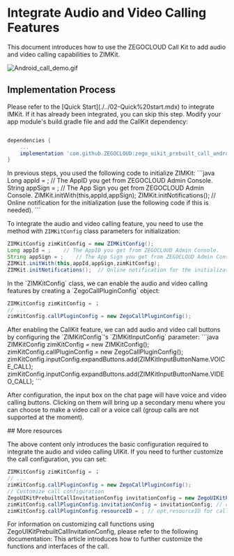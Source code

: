 # Integrate Audio and Video Calling Features

This document introduces how to use the ZEGOCLOUD Call Kit to add audio and video calling capabilities to ZIMKit.

<Frame width="200" height="auto" caption="">
    <img src="https://media-resource.spreading.io/docuo/workspace564/27e54a759d23575969552654cb45bf89/b79795a54c.gif" alt="Android_call_demo.gif"/>
   
</Frame>

## Implementation Process

<Steps>
<Step title="Integrate IMKit">
Please refer to the [Quick Start](./../02-Quick%20start.mdx) to integrate IMKit. If it has already been integrated, you can skip this step.
</Step>

<Step title="Add CallKit Dependency"> 
Modify your app module's build.gradle file and add the CallKit dependency:

```groovy

dependencies {
    ...
    implementation 'com.github.ZEGOCLOUD:zego_uikit_prebuilt_call_android:+'    // add this line in your module-level build.gradle file's dependencies, usually named [app].
}
```
</Step>

<Step title="Adjust IMKit Initialization Method"> 
In previous steps, you used the following code to initialize ZIMKit:
```java
Long appId = ;    // The AppID you get from ZEGOCLOUD Admin Console.
String appSign = ;    // The App Sign you get from ZEGOCLOUD Admin Console.
ZIMKit.initWith(this,appId,appSign);    
ZIMKit.initNotifications();    // Online notification for the initialization (use the following code if this is needed).
```

To integrate the audio and video calling feature, you need to use the method with `ZIMKitConfig` class parameters for initialization: 

```java
ZIMKitConfig zimKitConfig = new ZIMKitConfig();
Long appId = ;    // The AppID you get from ZEGOCLOUD Admin Console.
String appSign = ;    // The App Sign you get from ZEGOCLOUD Admin Console.
ZIMKit.initWith(this,appId,appSign,zimKitConfig);    
ZIMKit.initNotifications();  // Online notification for the initialization (use the following code if this is needed).
```
</Step>


<Step title="Enable CallKit Features"> 
In the `ZIMKitConfig` class, we can enable the audio and video calling features by creating a `ZegoCallPluginConfig` object:

```java
ZIMKitConfig zimKitConfig = ；
// ...
zimKitConfig.callPluginConfig = new ZegoCallPluginConfig();
```
</Step>

<Step title="Add Audio Video Call Buttons"> 
After enabling the CallKit feature, we can add audio and video call buttons by configuring the `ZIMKitConfig`'s `ZIMKitInputConfig` parameter:
```java
ZIMKitConfig zimKitConfig = new ZIMKitConfig();
zimKitConfig.callPluginConfig = new ZegoCallPluginConfig();
zimKitConfig.inputConfig.expandButtons.add(ZIMKitInputButtonName.VOICE_CALL);
zimKitConfig.inputConfig.expandButtons.add(ZIMKitInputButtonName.VIDEO_CALL);
```

After configuration, the input box on the chat page will have voice and video calling buttons. Clicking on them will bring up a secondary menu where you can choose to make a video call or a voice call (group calls are not supported at the moment).

</Step>
</Steps>
## More resources

The above content only introduces the basic configuration required to integrate the audio and video calling UIKit. If you need to further customize the call configuration, you can set:

```java
ZIMKitConfig zimKitConfig = ；
// ...
zimKitConfig.callPluginConfig = new ZegoCallPluginConfig();
// Customize call configuration
ZegoUIKitPrebuiltCallInvitationConfig invitationConfig = new ZegoUIKitPrebuiltCallInvitationConfig();
zimKitConfig.callPluginConfig.invitationConfig = invitationConfig; // opt,invitationConfig for call
zimKitConfig.callPluginConfig.resourceID = ; // opt,resourceID for call
```

For information on customizing call functions using ZegoUIKitPrebuiltCallInvitationConfig, please refer to the following documentation:
<CardGroup cols={1}> 
    <Card title="Call Kit - Custom prebuilt features" href="https://www.zegocloud.com/docs/uikit/callkit-android/calling-config/overview" target="_blank"> 
    This article introduces how to further customize the functions and interfaces of the call. 
    </Card>
</CardGroup>